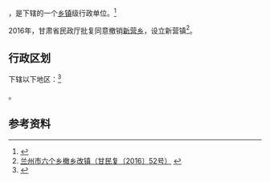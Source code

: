 {{中国乡级行政区|62/01/23/206/000}}

'''{{PAGENAMEBASE}}'''，是{{PRC admin/fullname|62/01/23/206/000|3}}下辖的一个[[乡镇|乡镇]]级行政单位。<ref>{{PRC admin/ref sgc|{{PRC admin/parent|62/01/23/206/000}}}}</ref>

2016年，甘肃省民政厅批复同意撤销[[新营乡_(榆中县)|新营乡]]，设立新营镇<ref>[http://lz.gansudaily.com.cn/system/2016/05/06/016049728.shtml 兰州市六个乡撤乡改镇（甘民复〔2016〕52号）] {{webarchive|url=https://web.archive.org/web/20170916183348/http://lz.gansudaily.com.cn/system/2016/05/06/016049728.shtml |date=2017-09-16 }}</ref>。

== 行政区划 ==

{{PAGENAMEBASE}}下辖以下地区：<ref>{{PRC admin/ref sgc|62/01/23/206/000}}</ref>

{{PRC admin/children|62/01/23/206/000}}。

== 参考资料 ==

{{reflist}}

{{行政区划小作品}}
{{PRC admin/navcat|62/01/23/206/000}}